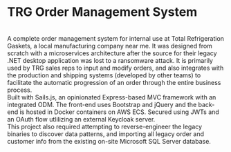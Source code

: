# TRG Order Management System
<br />
A complete order management system for internal use at Total Refrigeration Gaskets, a local manufacturing company near me.
It was designed from scratch with a microservices architecture after the source for their legacy .NET desktop application was lost to a ransomware attack.
It is primarily used by TRG sales reps to input and modify orders, and also integrates with the production and shipping systems (developed by other teams) to facilitate the automatic progression of an order through the entire business process.
<br />
Built with Sails.js, an opinionated Express-based MVC framework with an integrated ODM. The front-end uses Bootstrap and jQuery and the back-end is hosted in Docker containers on AWS ECS. Secured using JWTs and an OAuth flow utlilizing an external Keycloak server.
<br />
This project also required attempting to reverse-engineer the legacy binaries to discover data patterns, and importing all legacy order and customer info from the existing on-site Microsoft SQL Server database.
